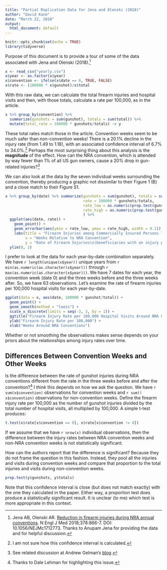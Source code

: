 ```yaml
---
title: "Partial Replication Data for Jena and Olenski (2018)"
author: "David Kane"
date: "March 22, 2018"
output:
  html_document: default
---
```


```r
knitr::opts_chunk$set(echo = TRUE)
library(tidyverse)
```

Purpose of this document is to provide a tour of some of the data associated with Jena and Olenski (2018).[^1]

```r
x <- read_csv("yearly.csv")
x$year <- as.factor(x$year)
x$convention <- ifelse(x$date == 0, TRUE, FALSE)
x$rate <- (100000 * x$gunshot)/x$total
```

With this raw data, we can calculate the total firearm injuries and hospital visits and then, with those totals, calculate a rate per 100,000, as in the article.

```r
x %>% group_by(convention) %>% 
  summarize(gunshots = sum(gunshot), totals = sum(total)) %>% 
  mutate(total_rate = 100000 * gunshots/totals) -> y
```
These total rates match those in the article. Convention weeks seem to be much safer than non-convention weeks! There is a 20.1% decline in the injury rate (from 1.49 to 1.18), with an associated confidence interval of 6.7% to 34.0%.[^2] Perhaps the most surprising thing about this analysis is the **magnitude** of the effect. How can the NRA convention, which is attended by way fewer than 1% of all US gun owners, cause a 20% drop in gun-related injuries?[^3]

We can also look at the data by the seven individual weeks surrounding the convention, thereby producing a graphic not dissimilar to their Figure 1 (B) and a close match to their Figure S1. 

```r
x %>% group_by(date) %>% summarize(gunshots = sum(gunshot), totals = sum(total), 
                                   rate = 100000 * gunshots/totals, 
                                   rate_low = as.numeric(prop.test(gunshots, totals)$conf.int[1] * 100000),
                                   rate_high = as.numeric(prop.test(gunshots, totals)$conf.int[2] * 100000)
                                   ) %>% 
  ggplot(aes(date, rate)) + 
    geom_point() +
    geom_errorbar(aes(ymin = rate_low, ymax = rate_high, width = 0.1)) +
    labs(title = "Firearm Injuries among Commercially Insured Persons That Occurred on\nDates of National Rifle Association (NRA) Annual Conventions and Control Dates,\n 2007–2015.",  
         x = "Weeks Relative to NRA Convention",
         y = "Rate of Firearm Injuries\n(beneficiaries with an injury per 100,000 persons)")
  ylim(0, 2)
```


I prefer to look at the data for each year-by-date combination separately. We 
have `r length(unique(x$year))` unique years from `r min(as.numeric(as.character(x$year)))` through 
`r max(as.numeric(as.character(x$year)))`. We have 7 dates for each year, the convention week (date 0) and the three weeks before and the three weeks after. So, we have 63 observations. Let's examine the rate of firearm injuries per 100,000 hospital visits for each year-by-date.


```r
ggplot(data = x, aes(date, 100000 * gunshot/total)) + 
  geom_point() +
  geom_smooth(method = "loess") + 
  scale_x_discrete(limits = seq(-3, 3, by = 1)) +
  ggtitle("Firearm Injury Rate per 100,000 Hospital Visits Around NRA Conventions") +
  ylab("Firearm Injury Rate per 100,000") +
  xlab("Weeks Around NRA Conventions")
```

Whether or not smoothing the observations makes sense depends on your priors about the relationships among injury rates over time.

## Differences Between Convention Weeks and Other Weeks

Is the difference between the rate of gunshot injuries during NRA conventions different from the rate in the three weeks before and after the convention?[^4] I *think* this depends on how we ask the question. We have `r sum(x$convention)` observations for convention weeks and 
`r sum(! x$convention)` observations for non-convention weeks. Define the firearm injury rate per 100,000 as the number of gunshot injuries divided by the total number of hospital visits, all multiplied by 100,000. A simple t-test produces:

```r
t.test(x$rate[x$convention == 0], x$rate[x$convention != 0])
```

If we assume that we have `r nrow(x)` individual observations, then the difference between the injury rates between NRA convention weeks and non-NRA convention weeks is not statistically significant. 

How can the authors report that the difference is significant? Because they do not frame the question in this fashion. Instead, they pool all the injuries and visits during convention weeks and compare that proportion to the total injuries and visits during non-convention weeks.

```r
prop.test(y$gunshots, y$totals)
```

Note that this confidence interval is close (but does not match exactly) with the one they calculated in the paper. Either way, a proportion test does produce a statistically significant result. It is unclear (to me) which test is more appropriate in this context.


[^1]: Jena AB, Olenski AR. [Reduction in firearm injuries during NRA annual conventions](http://www.nejm.org/doi/full/10.1056/NEJMc1712773). N Engl J Med 2018;378:866-7. DOI: 10.1056/NEJMc1712773. Thanks to Anupam Jena for providing the data and for helpful discussion.

[^2]: I am not sure how this confidence interval is calculated. 

[^3]: See related discussion at Andrew Gelman's [blog](http://andrewgelman.com/2018/03/05/no-dont-believe-reduction-firearm-injuries-nra-annual-conventions-story/).

[^4]: Thanks to Dale Lehman for highlighting this issue.
